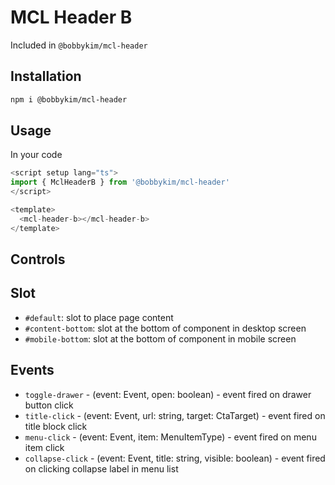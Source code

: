 
<Meta of={Stories} />

# MCL Header B

Included in `@bobbykim/mcl-header`

## Installation

```sh
npm i @bobbykim/mcl-header
```

## Usage

In your code

```js
<script setup lang="ts">
import { MclHeaderB } from '@bobbykim/mcl-header'
</script>

<template>
  <mcl-header-b></mcl-header-b>
</template>
```

<Canvas of={Stories.MclHeaderBExample} />

## Controls

<Controls of={Stories.MclHeaderBExample} />

## Slot

- `#default`: slot to place page content
- `#content-bottom`: slot at the bottom of component in desktop screen
- `#mobile-bottom`: slot at the bottom of component in mobile screen

## Events

- `toggle-drawer` - (event: Event, open: boolean) - event fired on drawer button click
- `title-click` - (event: Event, url: string, target: CtaTarget) - event fired on title block click
- `menu-click` - (event: Event, item: MenuItemType) - event fired on menu item click
- `collapse-click` - (event: Event, title: string, visible: boolean) - event fired on clicking collapse label in menu list
